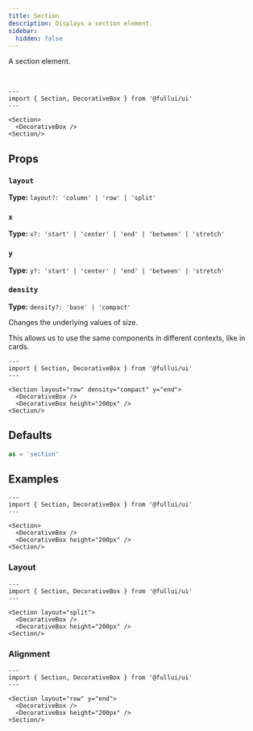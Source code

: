 ```yaml
---
title: Section
description: Displays a section element.
sidebar: 
  hidden: false
---
```


A section element.

<br/>

```astro live
---
import { Section, DecorativeBox } from '@fullui/ui'
---

<Section>
  <DecorativeBox />
<Section/>
```

## Props

### `layout`
**Type:** `layout?: 'column' | 'row' | 'split'`

### `x`
**Type:** `x?: 'start' | 'center' | 'end' | 'between' | 'stretch'`

### `y`
**Type:** `y?: 'start' | 'center' | 'end' | 'between' | 'stretch'`

### `density`
**Type:** `density?: 'base' | 'compact'`

Changes the underlying values of size.

This allows us to use the same components in different contexts, like in cards.

```astro live
---
import { Section, DecorativeBox } from '@fullui/ui'
---

<Section layout="row" density="compact" y="end">
  <DecorativeBox />
  <DecorativeBox height="200px" />
<Section/>
```

## Defaults
```ts
as = 'section'
```

## Examples

```astro live
---
import { Section, DecorativeBox } from '@fullui/ui'
---

<Section>
  <DecorativeBox />
  <DecorativeBox height="200px" />
<Section/>
```

### Layout
```astro live
---
import { Section, DecorativeBox } from '@fullui/ui'
---

<Section layout="split">
  <DecorativeBox />
  <DecorativeBox height="200px" />
<Section/>
```

### Alignment
```astro live
---
import { Section, DecorativeBox } from '@fullui/ui'
---

<Section layout="row" y="end">
  <DecorativeBox />
  <DecorativeBox height="200px" />
<Section/>
```

<Theming/>